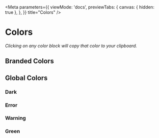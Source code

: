 
<Meta
  parameters={{
    viewMode: 'docs',
    previewTabs: {
      canvas: { hidden: true },
    },
  }}
  title="Colors"
/>

<PageTitle src="postcss/vars" title="Colors" />

# Colors

_Clicking on any color block will copy that color to your clipboard._

## Branded Colors

<ColorBox
  color="bg-primary-dark"
  name="Teal Dark"
  hex="#298F97"
  rgb="R:41 G:143 B:151"
/>

<ColorBox
  color="bg-primary-1000"
  name="Teal 1000"
  hex="#0DADB9"
  rgb="R:13 G:173 B:185"
/>

<ColorBox
  color="bg-primary-900"
  name="Teal 900"
  hex="#3DB6BF"
  rgb="R:96 G:189 B:156"
/>

<ColorBox
  color="bg-primary-800"
  name="Teal 800"
  hex="#60BDC4"
  rgb="R:96 G:188 B:196"
/>

<ColorBox
  color="bg-primary-700"
  name="Teal 700"
  hex="#7AC9CF"
  rgb="R:122 G:201 B:207"
  textWhite={false}
/>

<ColorBox
  color="bg-primary-600"
  name="Teal 600"
  hex="#8CD6DB"
  rgb="R:140 G:214 B:219"
  textWhite={false}
/>

<ColorBox
  color="bg-primary-500"
  name="Teal 500"
  hex="#9FDCE0"
  rgb="R:159 G:220 B:224"
  textWhite={false}
/>

<ColorBox
  color="bg-primary-400"
  name="Teal 400"
  hex="#B8E0E3"
  rgb="R:184 G:224 B:227"
  textWhite={false}
/>

<ColorBox
  color="bg-primary-300"
  name="Teal 300"
  hex="#CCE6E8"
  rgb="R:204 G:230 B:232"
  textWhite={false}
/>

<ColorBox
  color="bg-primary-200"
  name="Teal 200"
  hex="#D8EEF0"
  rgb="R:216 G:238 B:240"
  textWhite={false}
/>

<ColorBox
  color="bg-primary-100"
  name="Teal 100"
  hex="#EDFBFC"
  rgb="R:237 G:251 B:252"
  textWhite={false}
/>

## Global Colors

### Dark

<ColorBox
  color="bg-dark-1000"
  name="Dark 1000"
  hex="#454545"
  rgb="R:69 G:69 B:69"
/>

<ColorBox
  color="bg-dark-900"
  name="Dark 900"
  hex="#595959"
  rgb="R:89 G:89 B:89"
/>

<ColorBox
  color="bg-dark-800"
  name="Dark 800"
  hex="#666666"
  rgb="R:102 G:102 B:102"
/>

<ColorBox
  color="bg-dark-700"
  name="Dark 700"
  hex="#7A7A7A"
  rgb="R:122 G:122 B:122"
/>

<ColorBox
  color="bg-dark-600"
  name="Dark 600"
  hex="#8A8A8A"
  rgb="R:138 G:138 B:138"
/>

<ColorBox
  color="bg-dark-500"
  name="Dark 500"
  hex="#9C9C9C"
  rgb="R:156 G:156 B:156"
/>

<ColorBox
  color="bg-dark-400"
  name="Dark 400"
  hex="#B5B5B5"
  rgb="R:181 G:181 B:181"
  textWhite={false}
/>

<ColorBox
  color="bg-dark-300"
  name="Dark 300"
  hex="#D4D4D4"
  rgb="R:212 G:212 B:212"
  textWhite={false}
/>

<ColorBox
  color="bg-dark-200"
  name="Dark 200"
  hex="#EBEBEB"
  rgb="R:235 G:235 B:235"
  textWhite={false}
/>

<ColorBox
  color="bg-dark-100"
  name="Dark 100"
  hex="#F7F7F7"
  rgb="R:247 G:247 B:247"
  textWhite={false}
/>

### Error

<ColorBox
  color="bg-error-1000"
  name="Error 1000"
  hex="#D10808"
  rgb="R:209 G:8 B:8"
/>

<ColorBox
  color="bg-error-900"
  name="Error 900"
  hex="#DE1F1F"
  rgb="R:222 G:31 B:31"
/>

<ColorBox
  color="bg-error-800"
  name="Error 800"
  hex="#E83333"
  rgb="R:232 G:51 B:51"
/>

<ColorBox
  color="bg-error-700"
  name="Error 700"
  hex="#F04343"
  rgb="R:240 G:67 B:67"
/>

<ColorBox
  color="bg-error-600"
  name="Error 600"
  hex="#F55656"
  rgb="R:245 G:67 B:67"
/>

<ColorBox
  color="bg-error-500"
  name="Error 500"
  hex="#F56E6E"
  rgb="R:245 G:110 B:110"
/>

<ColorBox
  color="bg-error-400"
  name="Error 400"
  hex="#F58787"
  rgb="R:245 G:135 B:135"
  textWhite={false}
/>

<ColorBox
  color="bg-error-300"
  name="Error 300"
  hex="#F7A1A1"
  rgb="R:247 G:161 B:161"
  textWhite={false}
/>

<ColorBox
  color="bg-error-200"
  name="Error 200"
  hex="#FCBDBD"
  rgb="R:252 G:189 B:189"
  textWhite={false}
/>

<ColorBox
  color="bg-error-100"
  name="Error 100"
  hex="#FFD9D9"
  rgb="R:255 G:217 B:217"
  textWhite={false}
/>

### Warning

<ColorBox
  color="bg-warning-1000"
  name="Warning 1000"
  hex="#99680A"
  rgb="R:153 G:104 B:10"
/>

<ColorBox
  color="bg-warning-900"
  name="Warning 900"
  hex="#AD760B"
  rgb="R:173 G:118 B:11"
/>

<ColorBox
  color="bg-warning-800"
  name="Warning 800"
  hex="#C2840D"
  rgb="R:194 G:132 B:13"
/>

<ColorBox
  color="bg-warning-700"
  name="Warning 700"
  hex="#D18E0E"
  rgb="R:209 G:142 B:14"
/>

<ColorBox
  color="bg-warning-600"
  name="Warning 600"
  hex="#DE9812"
  rgb="R:222 G:152 B:18"
/>

<ColorBox
  color="bg-warning-500"
  name="Warning 500"
  hex="#EDA61C"
  rgb="R:237 G:166 B:28"
/>

<ColorBox
  color="bg-warning-400"
  name="Warning 400"
  hex="#F7B739"
  rgb="R:247 G:183 B:57"
  textWhite={false}
/>

<ColorBox
  color="bg-warning-300"
  name="Warning 300"
  hex="#FFC85C"
  rgb="R:255 G:200 B:179"
  textWhite={false}
/>

<ColorBox
  color="bg-warning-200"
  name="Warning 200"
  hex="#FFE5B2"
  rgb="R:255 G:229 B:179"
  textWhite={false}
/>

<ColorBox
  color="bg-warning-100"
  name="Warning 100"
  hex="#FFF4DE"
  rgb="R:255 G:244 B:222"
  textWhite={false}
/>

### Green

<ColorBox
  color="bg-green-1000"
  name="Green 1000"
  hex="#248443"
  rgb="R:36 G:132 B:67"
/>

<ColorBox
  color="bg-green-900"
  name="Green 900"
  hex="#2CA252"
  rgb="R:44 G:162 B:82"
/>

<ColorBox
  color="bg-green-800"
  name="Green 800"
  hex="#35BF62"
  rgb="R:53 G:191 B:98"
/>

<ColorBox
  color="bg-green-700"
  name="Green 700"
  hex="#4CCE76"
  rgb="R:76 G:206 B:118"
/>

<ColorBox
  color="bg-green-600"
  name="Green 600"
  hex="#6AD68D"
  rgb="R:106 G:214 B:141"
/>

<ColorBox
  color="bg-green-500"
  name="Green 500"
  hex="#88DEA4"
  rgb="R:136 G:214 B:141"
/>

<ColorBox
  color="bg-green-400"
  name="Green 400"
  hex="#A6E6BB"
  rgb="R:166 G:230 B:187"
  textWhite={false}
/>

<ColorBox
  color="bg-green-300"
  name="Green 300"
  hex="#D8F0E0"
  rgb="R:216 G:240 B:224"
  textWhite={false}
/>

<ColorBox
  color="bg-green-200"
  name="Green 200"
  hex="#E1F7E8"
  rgb="R:225 G:247 B:232"
  textWhite={false}
/>

<ColorBox
  color="bg-green-100"
  name="Green 100"
  hex="#F5FCF7"
  rgb="R:245 G:252 B:247"
  textWhite={false}
/>
